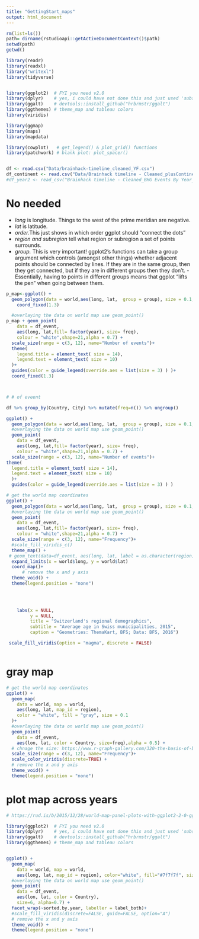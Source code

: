 ```yaml
---
title: "GettingStart_maps"
output: html_document
---
```

```r
rm(list=ls())
path= dirname(rstudioapi::getActiveDocumentContext()$path)
setwd(path)
getwd()

library(readr)
library(readxl)
library("writexl")
library(tidyverse)


library(ggplot2)  # FYI you need v2.0
library(dplyr)    # yes, i could have not done this and just used 'subset' instead of 'filter'
library(ggalt)    # devtools::install_github("hrbrmstr/ggalt")
library(ggthemes) # theme_map and tableau colors
library(viridis)

library(ggmap)
library(maps)
library(mapdata)

library(cowplot)   # get_legend() & plot_grid() functions
library(patchwork) # blank plot: plot_spacer()



```

```r

df <- read.csv("Data/brainhack-timeline_cleaned_YF.csv")
df_continent <- read.csv("Data/Brainhack timeline - Cleaned_plusContinent.csv")
#df_year2 <- read_csv("Brainhack timeline - Cleaned_BHG Events By Year_withEmptySpacePlaceholderForSunburst.csv")
```


# No needed

- *long* is longitude. Things to the west of the prime meridian are negative.  
- *lat* is latitude.
- *order.*This just shows in which order ggplot should “connect the dots”
- *region and subregion* tell what region or subregion a set of points surrounds.
- *group.* This is very important! ggplot2’s functions can take a group argument which controls (amongst other things) whether adjacent points should be connected by lines. If they are in the same group, then they get connected, but if they are in different groups then they don’t.
  -Essentially, having to points in different groups means that ggplot “lifts the pen” when going between them.





```r


p_map<-ggplot() +
  geom_polygon(data = world,aes(long, lat,  group = group), size = 0.1, alpha=0.9)+
    coord_fixed(1.3)

  #overlaying the data on world map use geom_point()
p_map + geom_point(
    data = df_event,
    aes(long, lat,fill= factor(year), size= freq),
    colour = "white",shape=21,alpha = 0.7) +
  scale_size(range = c(3, 12), name="Number of events")+
  theme(
    legend.title = element_text( size = 14),
    legend.text = element_text( size = 10)
  )+     
  guides(color = guide_legend(override.aes = list(size = 3) ) )+
  coord_fixed(1.3)



# # of eveent

df %>% group_by(Country, City) %>% mutate(freq=n()) %>% ungroup()

ggplot() +
  geom_polygon(data = world,aes(long, lat,  group = group), size = 0.1, alpha=0.9)+
  #overlaying the data on world map use geom_point()
  geom_point(
    data = df_event,
    aes(long, lat,fill= factor(year), size= freq),
    colour = "white",shape=21,alpha = 0.7) +
  scale_size(range = c(3, 12), name="Number of events")+
theme(
  legend.title = element_text( size = 14),
  legend.text = element_text( size = 10)
  )+     
  guides(color = guide_legend(override.aes = list(size = 3) ) )

```


```r

# get the world map coordinates 
ggplot() +
  geom_polygon(data = world,aes(long, lat,  group = group), size = 0.1, alpha=0.9)+
  #overlaying the data on world map use geom_point()
  geom_point(
    data = df_event,
    aes(long, lat,fill= factor(year), size= freq),
    colour = "white",shape=21,alpha = 0.7) +
  scale_size(range = c(3, 12), name="Frequency")+
  #scale_fill_viridis_c()
  theme_map() +
 # geom_text(data=df_event, aes(long, lat, label = as.character(region)), size=5) +
  expand_limits(x = world$long, y = world$lat)
  coord_map()+
      # remove the x and y axis 
  theme_void() +
  theme(legend.position = "none")

  
  

    labs(x = NULL, 
         y = NULL, 
         title = "Switzerland's regional demographics", 
         subtitle = "Average age in Swiss municipalities, 2015", 
         caption = "Geometries: ThemaKart, BFS; Data: BFS, 2016")

 scale_fill_viridis(option = "magma", discrete = FALSE)



```



# gray map 
```r

# get the world map coordinates 
ggplot() +
  geom_map(
    data = world, map = world,
    aes(long, lat, map_id = region),
    color = "white", fill = "gray", size = 0.1
  )+
  #overlaying the data on world map use geom_point()
  geom_point(
    data = df_event,
    aes(lon, lat, color = Country, size=freq),alpha = 0.5) +
  # chnage the size: https://www.r-graph-gallery.com/320-the-basis-of-bubble-plot.html
  scale_size(range = c(3, 12), name="Frequency")+
  scale_color_viridis(discrete=TRUE) +
  # remove the x and y axis 
  theme_void() +
  theme(legend.position = "none")

```


# plot map across years 


```r
# https://rud.is/b/2015/12/28/world-map-panel-plots-with-ggplot2-2-0-ggalt/

library(ggplot2)  # FYI you need v2.0
library(dplyr)    # yes, i could have not done this and just used 'subset' instead of 'filter'
library(ggalt)    # devtools::install_github("hrbrmstr/ggalt")
library(ggthemes) # theme_map and tableau colors


ggplot() +
  geom_map(
    data = world, map = world,
    aes(long, lat, map_id = region), color="white", fill="#7f7f7f", size=0.1, alpha=0.3)+
  #overlaying the data on world map use geom_point()
  geom_point(
    data = df_event,
    aes(lon, lat, color = Country),
    size=6, alpha=0.7) +
  facet_wrap(~sorted.by.year, labeller = label_both)+
  #scale_fill_viridis(discrete=FALSE, guide=FALSE, option="A")
  # remove the x and y axis 
  theme_void() +
  theme(legend.position = "none")
```

